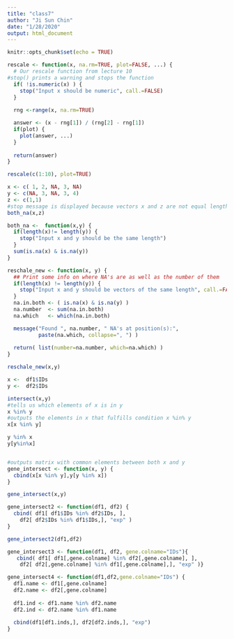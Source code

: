 ```yaml
---
title: "class7"
author: "Ji Sun Chin"
date: "1/28/2020"
output: html_document
---
```


```r
knitr::opts_chunk$set(echo = TRUE)
```

```r
rescale <- function(x, na.rm=TRUE, plot=FALSE, ...) {
  # Our rescale function from lecture 10
#stop() prints a warning and stops the function
  if( !is.numeric(x) ) {
    stop("Input x should be numeric", call.=FALSE)
  }
  
  rng <-range(x, na.rm=TRUE)

  answer <- (x - rng[1]) / (rng[2] - rng[1])
  if(plot) { 
    plot(answer, ...) 
  }
  
  return(answer)
}
```

```r
rescale(c(1:10), plot=TRUE)

```

```r
x <- c( 1, 2, NA, 3, NA)
y <- c(NA, 3, NA, 3, 4)
z <- c(1,1)
#stop message is displayed because vectors x and z are not equal length
both_na(x,z)

```

```r
both_na <-  function(x,y) {
  if(length(x)!= length(y)) {
    stop("Input x and y should be the same length")
  }
  sum(is.na(x) & is.na(y))
}
```

```r
reschale_new <- function(x, y) {
  ## Print some info on where NA's are as well as the number of them 
  if(length(x) != length(y)) {
    stop("Input x and y should be vectors of the same length", call.=FALSE)
  }
  na.in.both <- ( is.na(x) & is.na(y) )
  na.number  <- sum(na.in.both)
  na.which   <- which(na.in.both)

  message("Found ", na.number, " NA's at position(s):", 
          paste(na.which, collapse=", ") ) 
  
  return( list(number=na.number, which=na.which) )
}

reschale_new(x,y)
```


```r
x <-  df1$IDs
y <-  df2$IDs

intersect(x,y)
#tells us which elements of x is in y
x %in% y
#outputs the elements in x that fulfills condition x %in% y
x[x %in% y]

y %in% x
y[y%in%x]



```

```r
#outputs matrix with common elements between both x and y
gene_intersect <- function(x, y) {
  cbind(x[x %in% y],y[y %in% x])
}

gene_intersect(x,y)
```


```r
gene_intersect2 <- function(df1, df2) {
  cbind( df1[ df1$IDs %in% df2$IDs, ],
    df2[ df2$IDs %in% df1$IDs,], "exp" )
}

gene_intersect2(df1,df2)
```

```r
gene_intersect3 <- function(df1, df2, gene.colname="IDs"){
   cbind( df1[ df1[,gene.colname] %in% df2[,gene.colname], ],
    df2[ df2[,gene.colname] %in% df1[,gene.colname],], "exp" )}
```


```r
gene_intersect4 <- function(df1,df2,gene.colname="IDs") {
  df1.name <- df1[,gene.colname]
  df2.name <- df2[,gene.colname]
  
  df1.ind <- df1.name %in% df2.name
  df2.ind <- df2.name %in% df1.name
  
  cbind(df1[df1.inds,], df2[df2.inds,], "exp")
}


```
